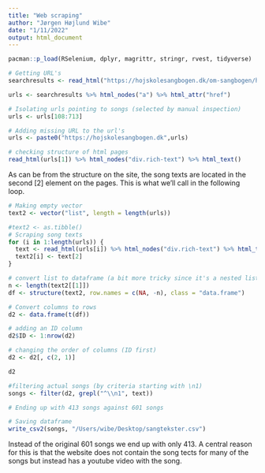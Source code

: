 ```yaml
---
title: "Web scraping"
author: "Jørgen Højlund Wibe"
date: "1/11/2022"
output: html_document
---
```


```r
pacman::p_load(RSelenium, dplyr, magrittr, stringr, rvest, tidyverse)
```

```r
# Getting URL's
searchresults <- read_html("https://hojskolesangbogen.dk/om-sangbogen/historie-om-bogen/19-udgave/liste-over-alle-sangene")

urls <- searchresults %>% html_nodes("a") %>% html_attr("href") 

# Isolating urls pointing to songs (selected by manual inspection)
urls <- urls[108:713]

# Adding missing URL to the url's
urls <- paste0("https://hojskolesangbogen.dk",urls)
```

```r
# checking structure of html pages
read_html(urls[1]) %>% html_nodes("div.rich-text") %>% html_text()
```

As can be from the structure on the site, the song texts are located in the second [2] element on the pages. This is what we'll call in the following loop.

```r
# Making empty vector
text2 <- vector("list", length = length(urls))

#text2 <- as.tibble()
# Scraping song texts
for (i in 1:length(urls)) {
  text <- read_html(urls[i]) %>% html_nodes("div.rich-text") %>% html_text()
  text2[i] <- text[2]
}

# convert list to dataframe (a bit more tricky since it's a nested list)
n <- length(text2[[1]])
df <- structure(text2, row.names = c(NA, -n), class = "data.frame")

# Convert columns to rows
d2 <- data.frame(t(df))

# adding an ID column
d2$ID <- 1:nrow(d2)

# changing the order of columns (ID first)
d2 <- d2[, c(2, 1)]

d2

#filtering actual songs (by criteria starting with \n1)
songs <- filter(d2, grepl("^\\n1", text))

# Ending up with 413 songs against 601 songs

# Saving dataframe
write_csv2(songs, "/Users/wibe/Desktop/sangtekster.csv")
```


Instead of the original 601 songs we end up with only 413. A central reason for this is that the website does not contain the song tects for many of the songs but instead has a youtube video with the song. 


